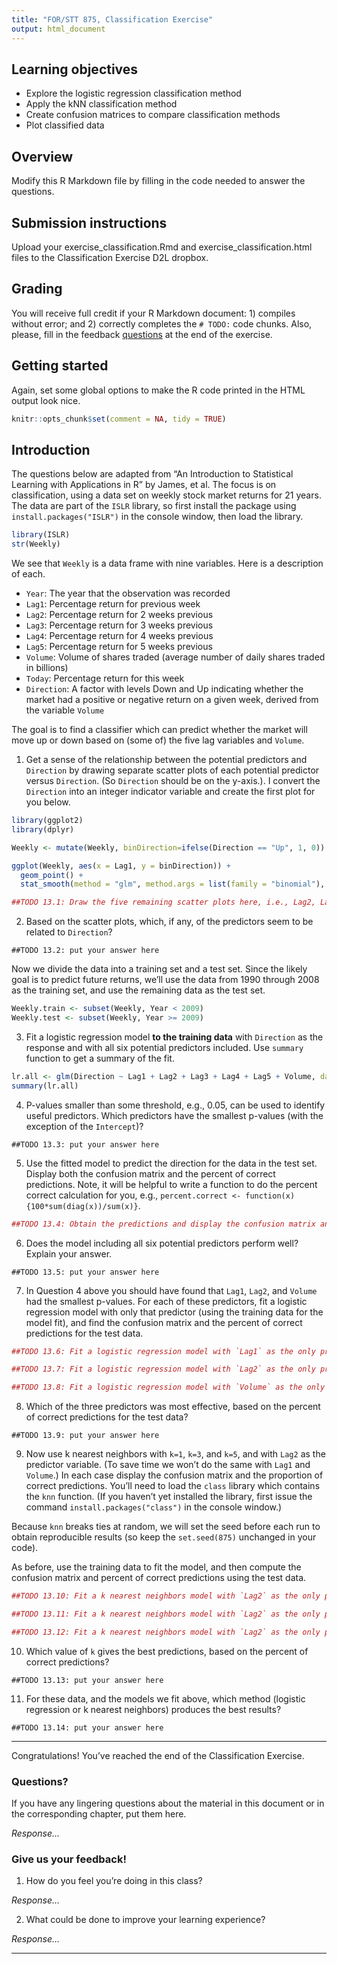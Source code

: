 ```yaml
---
title: "FOR/STT 875, Classification Exercise"
output: html_document
---
```


## Learning objectives
  + Explore the logistic regression classification method
  + Apply the kNN classification method
  + Create confusion matrices to compare classification methods
  + Plot classified data
  

## Overview
Modify this R Markdown file by filling in the code needed to answer the questions.

## Submission instructions
Upload your exercise_classification.Rmd and exercise_classification.html files to the Classification Exercise D2L dropbox. 

## Grading
You will receive full credit if your R Markdown document: 1) compiles without error; and 2) correctly completes the `# TODO:` code chunks. Also, please, fill in the feedback [questions](#questions) at the end of the exercise. 

## Getting started
Again, set some global options to make the R code printed in the HTML output look nice.

```r
knitr::opts_chunk$set(comment = NA, tidy = TRUE)
```

## Introduction
The questions below are adapted from "An Introduction to Statistical Learning with Applications in R" by James, et al. The focus is on classification, using a data set on weekly stock market returns for 21 years. The data are part of the `ISLR` library, so first install the package using `install.packages("ISLR")` in the console window, then load the library.

```r
library(ISLR)
str(Weekly)
```

We see that `Weekly` is a data frame with nine variables. Here is a description of each.

+  `Year`: The year that the observation was recorded
+  `Lag1`: Percentage return for previous week
+  `Lag2`: Percentage return for 2 weeks previous
+  `Lag3`: Percentage return for 3 weeks previous
+  `Lag4`: Percentage return for 4 weeks previous
+  `Lag5`: Percentage return for 5 weeks previous
+  `Volume`: Volume of shares traded (average number of daily shares traded in billions)
+  `Today`: Percentage return for this week
+  `Direction`: A factor with levels Down and Up indicating whether the market had a positive or negative
return on a given week, derived from the variable `Volume`

The goal is to find a classifier which can predict whether the market will move up or down based on (some of) the five lag variables and `Volume`.  

1. Get a sense of the relationship between the potential predictors and `Direction` by drawing separate scatter plots of each potential predictor versus `Direction`. (So `Direction` should be on the y-axis.). I convert the `Direction` into an integer indicator variable and create the first plot for you below.

```r
library(ggplot2)
library(dplyr)

Weekly <- mutate(Weekly, binDirection=ifelse(Direction == "Up", 1, 0))

ggplot(Weekly, aes(x = Lag1, y = binDirection)) + 
  geom_point() + 
  stat_smooth(method = "glm", method.args = list(family = "binomial"), se = FALSE)
```

```r
##TODO 13.1: Draw the five remaining scatter plots here, i.e., Lag2, Lag3, Lag4, Lag5, Volume, versus binDirection 
```

2.  Based on the scatter plots, which, if any, of the predictors seem to be related to `Direction`?
```
##TODO 13.2: put your answer here
```

Now we divide the data into a training set and a test set. Since the likely goal is to predict future returns, we'll use the data from 1990 through 2008 as the training set, and use the remaining data as the test set. 

```r
Weekly.train <- subset(Weekly, Year < 2009)
Weekly.test <- subset(Weekly, Year >= 2009)
```

3.  Fit a logistic regression model **to the training data** with `Direction` as the response and with all six potential predictors included. Use `summary` function to get a summary of the fit. 

```r
lr.all <- glm(Direction ~ Lag1 + Lag2 + Lag3 + Lag4 + Lag5 + Volume, data = Weekly.train, family = "binomial" )
summary(lr.all)
```

4. P-values smaller than some threshold, e.g., 0.05, can be used to identify useful predictors. Which predictors have the smallest p-values (with the exception of the `Intercept`)? 
```
##TODO 13.3: put your answer here
```

5. Use the fitted model to predict the direction for the data in the test set. Display both the confusion matrix and the percent of correct predictions. Note, it will be helpful to write a function to do the percent correct calculation for you, e.g., `percent.correct <- function(x){100*sum(diag(x))/sum(x)}`.

```r
##TODO 13.4: Obtain the predictions and display the confusion matrix and the percent of correct predictions here.
```

6. Does the model including all six potential predictors perform well? Explain your answer.
```
##TODO 13.5: put your answer here
```

7. In Question 4 above you should have found that `Lag1`, `Lag2`, and `Volume` had the smallest p-values. For each of these predictors, fit a logistic regression model with only that predictor (using the training data for the model fit), and find the confusion matrix and the percent of correct predictions for the test data.

```r
##TODO 13.6: Fit a logistic regression model with `Lag1` as the only predictor, and display the confusion matrix and the percent of correct predictions.
```

```r
##TODO 13.7: Fit a logistic regression model with `Lag2` as the only predictor, and display the confusion matrix and the percent of correct predictions.
```

```r
##TODO 13.8: Fit a logistic regression model with `Volume` as the only predictor, and display the confusion matrix and the percent of correct predictions.
```

8.  Which of the three predictors was most effective, based on the percent of correct predictions for the test data? 
```
##TODO 13.9: put your answer here
```

9.  Now use k nearest neighbors with `k=1`, `k=3`, and `k=5`, and with `Lag2` as the predictor variable. (To save time we won't do the same with `Lag1` and `Volume`.) In each case display the confusion matrix and the proportion of correct predictions. You'll need to load the `class` library which contains the `knn` function. (If you haven't yet installed the library, first issue the command `install.packages("class")` in the console window.)

Because `knn` breaks ties at random, we will set the seed before each run to obtain reproducible results (so keep the `set.seed(875)` unchanged in your code).

As before, use the training data to fit the model, and then compute the confusion matrix and percent of correct predictions using the test data.

```r
##TODO 13.10: Fit a k nearest neighbors model with `Lag2` as the only predictor and k=1, and display the confusion matrix and the percent of correct predictions.
```

```r
##TODO 13.11: Fit a k nearest neighbors model with `Lag2` as the only predictor and k=3, and display the confusion matrix and the percent of correct predictions.
```

```r
##TODO 13.12: Fit a k nearest neighbors model with `Lag2` as the only predictor and k=5, and display the confusion matrix and the percent of correct predictions.
```

10.  Which value of `k` gives the best predictions, based on the percent of correct predictions?
```
##TODO 13.13: put your answer here
```

11.  For these data, and the models we fit above, which method (logistic regression or k nearest neighbors) produces the best results?
```
##TODO 13.14: put your answer here
```

******

Congratulations! You've reached the end of the Classification Exercise.

### Questions?

If you have any lingering questions about the material in this document or in the corresponding chapter, put them here.

*Response...*


### Give us your feedback!

1.  How do you feel you're doing in this class?

*Response...*

2.  What could be done to improve your learning experience?

*Response...*

*******
